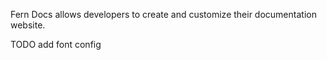 Fern Docs allows developers to create and customize their documentation website.

TODO add font config